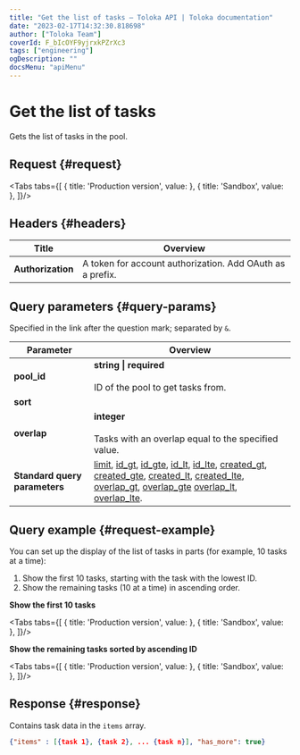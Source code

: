 ```yaml
---
title: "Get the list of tasks — Toloka API | Toloka documentation"
date: "2023-02-17T14:32:30.818698"
author: ["Toloka Team"]
coverId: F_bIcOYF9yjrxkPZrXc3
tags: ["engineering"]
ogDescription: ""
docsMenu: "apiMenu"
---
```



# Get the list of tasks

<Announce/>

Gets the list of tasks in the pool.

## Request {#request}

<Tabs tabs={[
  { title: 'Production version', value: <GetTasksListList1/> },
  { title: 'Sandbox', value: <GetTasksListList2/> },
]}/>

## Headers {#headers}

Title | Overview
----- | -----
**Authorization** | A token for account authorization. Add OAuth as a prefix.

## Query parameters {#query-params}

Specified in the link after the question mark; separated by `&`.

Parameter | Overview
----- | -----
**pool_id** | **string \| required**<br/><br/>ID of the pool to get tasks from.
**sort** | <GetTasksListTable1/>
**overlap** | **integer**<br/><br/>Tasks with an overlap equal to the specified value.
**Standard query parameters** | [limit](/docs-new/api/standard-query-parameters#limit), [id_gt](/docs-new/api/standard-query-parameters#id_gt), [id_gte](/docs-new/api/standard-query-parameters#id_gte), [id_lt](/docs-new/api/standard-query-parameters#id_lt), [id_lte](/docs-new/api/standard-query-parameters#id_lte), [created_gt](/docs-new/api/standard-query-parameters#created_gt), [created_gte](/docs-new/api/standard-query-parameters#created_gte), [created_lt](/docs-new/api/standard-query-parameters#created_lt), [created_lte](/docs-new/api/standard-query-parameters#created_lte), [overlap_gt](/docs-new/api/standard-query-parameters#overlap_gt), [overlap_gte](/docs-new/api/standard-query-parameters#overlap_gte) [overlap_lt](/docs-new/api/standard-query-parameters#overlap_lt), [overlap_lte](/docs-new/api/standard-query-parameters#overlap_lte).

## Query example {#request-example}

You can set up the display of the list of tasks in parts (for example, 10 tasks at a time):

1. Show the first 10 tasks, starting with the task with the lowest ID.
1. Show the remaining tasks (10 at a time) in ascending order.

**Show the first 10 tasks**

<Tabs tabs={[
  { title: 'Production version', value: <GetTasksListList3/> },
  { title: 'Sandbox', value: <GetTasksListList4/> },
]}/>

**Show the remaining tasks sorted by ascending ID**

<Tabs tabs={[
  { title: 'Production version', value: <GetTasksListList5/> },
  { title: 'Sandbox', value: <GetTasksListList6/> },
]}/>

## Response {#response}

Contains task data in the `items` array.

```json
{"items" : [{task 1}, {task 2}, ... {task n}], "has_more": true}
```

<ContactGuideSupport/>